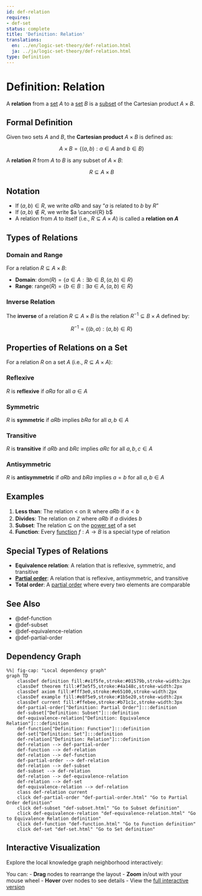 ```yaml
---
id: def-relation
requires:
- def-set
status: complete
title: 'Definition: Relation'
translations:
  en: ../en/logic-set-theory/def-relation.html
  ja: ../ja/logic-set-theory/def-relation.html
type: Definition
---
```


# Definition: Relation {#def-relation}

A **relation** from a [set](def-set.qmd) $A$ to a [set](def-set.qmd) $B$ is a [subset](def-subset.qmd) of the Cartesian product $A \times B$.

## Formal Definition

Given two sets $A$ and $B$, the **Cartesian product** $A \times B$ is defined as:

$$A \times B = \{(a, b) : a \in A \text{ and } b \in B\}$$

A **relation** $R$ from $A$ to $B$ is any subset of $A \times B$:

$$R \subseteq A \times B$$

## Notation

- If $(a, b) \in R$, we write $aRb$ and say "$a$ is related to $b$ by $R$"
- If $(a, b) \notin R$, we write $a \cancel{R} b$
- A relation from $A$ to itself (i.e., $R \subseteq A \times A$) is called a **relation on $A$**

## Types of Relations

### Domain and Range

For a relation $R \subseteq A \times B$:

- **Domain**: $\text{dom}(R) = \{a \in A : \exists b \in B, (a, b) \in R\}$
- **Range**: $\text{range}(R) = \{b \in B : \exists a \in A, (a, b) \in R\}$

### Inverse Relation

The **inverse** of a relation $R \subseteq A \times B$ is the relation $R^{-1} \subseteq B \times A$ defined by:

$$R^{-1} = \{(b, a) : (a, b) \in R\}$$

## Properties of Relations on a Set

For a relation $R$ on a set $A$ (i.e., $R \subseteq A \times A$):

### Reflexive

$R$ is **reflexive** if $aRa$ for all $a \in A$

### Symmetric

$R$ is **symmetric** if $aRb$ implies $bRa$ for all $a, b \in A$

### Transitive

$R$ is **transitive** if $aRb$ and $bRc$ implies $aRc$ for all $a, b, c \in A$

### Antisymmetric

$R$ is **antisymmetric** if $aRb$ and $bRa$ implies $a = b$ for all $a, b \in A$

## Examples

1. **Less than**: The relation $<$ on $\mathbb{R}$ where $aRb$ if $a < b$
2. **Divides**: The relation on $\mathbb{Z}$ where $aRb$ if $a$ divides $b$
3. **Subset**: The relation $\subseteq$ on the [power set](def-power-set.qmd) of a set
4. **Function**: Every [function](def-function.qmd) $f: A \to B$ is a special type of relation

## Special Types of Relations

- **Equivalence relation**: A relation that is reflexive, symmetric, and transitive
- **[Partial order](def-partial-order.qmd)**: A relation that is reflexive, antisymmetric, and transitive
- **Total order**: A [partial order](def-partial-order.qmd) where every two elements are comparable

## See Also

- @def-function
- @def-subset
- @def-equivalence-relation
- @def-partial-order

## Dependency Graph

```mermaid
%%| fig-cap: "Local dependency graph"
graph TD
    classDef definition fill:#e1f5fe,stroke:#01579b,stroke-width:2px
    classDef theorem fill:#f3e5f5,stroke:#4a148c,stroke-width:2px
    classDef axiom fill:#fff3e0,stroke:#e65100,stroke-width:2px
    classDef example fill:#e8f5e9,stroke:#1b5e20,stroke-width:2px
    classDef current fill:#ffebee,stroke:#b71c1c,stroke-width:3px
    def-partial-order["Definition: Partial Order"]:::definition
    def-subset["Definition: Subset"]:::definition
    def-equivalence-relation["Definition: Equivalence Relation"]:::definition
    def-function["Definition: Function"]:::definition
    def-set["Definition: Set"]:::definition
    def-relation["Definition: Relation"]:::definition
    def-relation --> def-partial-order
    def-function --> def-relation
    def-relation --> def-function
    def-partial-order --> def-relation
    def-relation --> def-subset
    def-subset --> def-relation
    def-relation --> def-equivalence-relation
    def-relation --> def-set
    def-equivalence-relation --> def-relation
    class def-relation current
    click def-partial-order "def-partial-order.html" "Go to Partial Order definition"
    click def-subset "def-subset.html" "Go to Subset definition"
    click def-equivalence-relation "def-equivalence-relation.html" "Go to Equivalence Relation definition"
    click def-function "def-function.html" "Go to Function definition"
    click def-set "def-set.html" "Go to Set definition"
```

## Interactive Visualization

Explore the local knowledge graph neighborhood interactively:

::: {.graph-viz data-id="def-relation" data-width="700" data-height="500"}
:::

You can:
- **Drag** nodes to rearrange the layout
- **Zoom** in/out with your mouse wheel
- **Hover** over nodes to see details
- View the [full interactive version](../../output/interactive/def-relation.html){target="_blank"}
